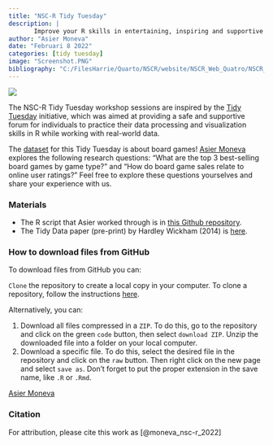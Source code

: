 ```yaml
---
title: "NSC-R Tidy Tuesday"
description: |
       Improve your R skills in entertaining, inspiring and supportive sessions moderated by your own colleagues.
author: "Asier Moneva"
date: "Februari 8 2022"
categories: [tidy tuesday]
image: "Screenshot.PNG"
bibliography: "C:/FilesHarrie/Quarto/NSCR/website/NSCR_Web_Quatro/NSCR_Blog_Quarto/references/references.bib"
---
```


![](Screenshot.PNG)

The NSC-R Tidy Tuesday workshop sessions are inspired by the [Tidy Tuesday](https://www.tidytuesday.com/) initiative, which was aimed at providing a safe and supportive forum for individuals to practice their data processing and visualization skills in R while working with real-world data.

The [dataset](https://github.com/rfordatascience/tidytuesday/tree/master/data/2022/2022-01-25) for this Tidy Tuesday is about board games! [Asier Moneva](https://twitter.com/crimoneva) explores the following research questions: "What are the top 3 best-selling board games by game type?" and "How do board game sales relate to online user ratings?" Feel free to explore these questions yourselves and share your experience with us.

### Materials

-   The R script that Asier worked through is in [this Github repository](https://github.com/amoneva/tidy_tuesday/blob/main/week4_board_games.R).
-   The Tidy Data paper (pre-print) by Hardley Wickham (2014) is [here](https://vita.had.co.nz/papers/tidy-data.pdf).

### How to download files from GitHub

To download files from GitHub you can:

`Clone` the repository to create a local copy in your computer. To clone a repository, follow the instructions [here](https://docs.github.com/en/repositories/creating-and-managing-repositories/cloning-a-repository).

Alternatively, you can:

1.  Download all files compressed in a `ZIP`. To do this, go to the repository and click on the green `code` button, then select `download ZIP`. Unzip the downloaded file into a folder on your local computer.
2.  Download a specific file. To do this, select the desired file in the repository and click on the `raw` button. Then right click on the new page and select `save as`. Don't forget to put the proper extension in the save name, like `.R` or `.Rmd`.

[Asier Moneva](https://nscr.nl/en/medewerker/asier-moneva/)

### Citation

For attribution, please cite this work as [@moneva_nsc-r_2022]
